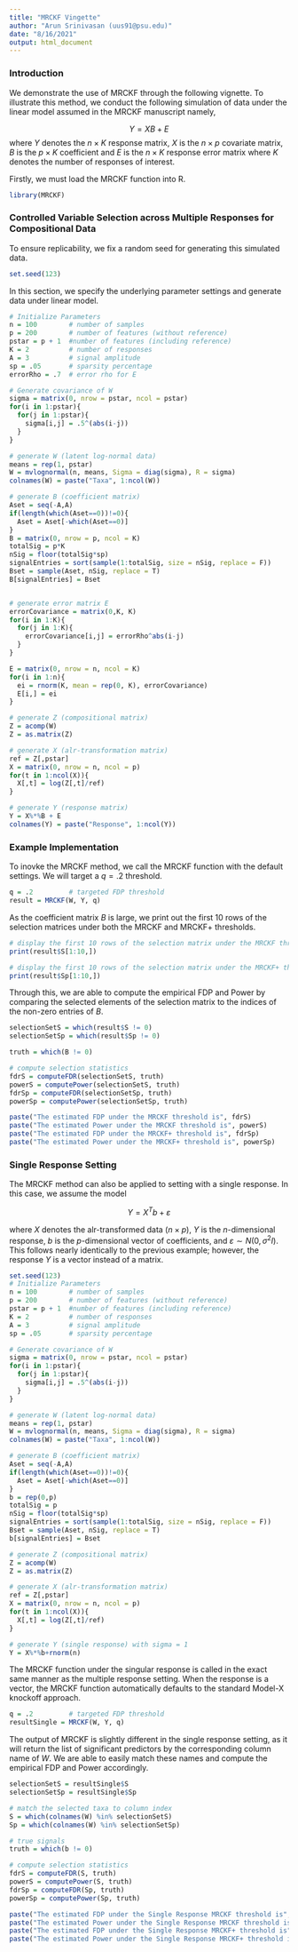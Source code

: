 ```yaml
---
title: "MRCKF Vingette"
author: "Arun Srinivasan (uus91@psu.edu)"
date: "8/16/2021"
output: html_document
---
```


### Introduction

We demonstrate the use of MRCKF through the following vignette. To illustrate this method, we conduct the following simulation of data under the linear model assumed in the MRCKF manuscript namely,

$$Y=XB + E$$
where $Y$ denotes the $n \times K$ response matrix, $X$ is the $n\times p$ covariate matrix, $B$ is the $p\times K$ coefficient and $E$ is the $n\times K$ response error matrix where $K$ denotes the number of responses of interest. 

Firstly, we must load the MRCKF function into R.

```r
library(MRCKF)
```

### Controlled Variable Selection across Multiple Responses for Compositional Data


To ensure replicability, we fix a random seed for generating this simulated data.
```r
set.seed(123)
```

In this section, we specify the underlying parameter settings and generate data under linear model.

```r
# Initialize Parameters
n = 100        # number of samples
p = 200        # number of features (without reference)
pstar = p + 1  #number of features (including reference)
K = 2          # number of responses
A = 3          # signal amplitude
sp = .05       # sparsity percentage
errorRho = .7  # error rho for E

# Generate covariance of W
sigma = matrix(0, nrow = pstar, ncol = pstar)
for(i in 1:pstar){
  for(j in 1:pstar){
    sigma[i,j] = .5^(abs(i-j))
  }
}

# generate W (latent log-normal data)
means = rep(1, pstar)
W = mvlognormal(n, means, Sigma = diag(sigma), R = sigma)
colnames(W) = paste("Taxa", 1:ncol(W))

# generate B (coefficient matrix)
Aset = seq(-A,A)
if(length(which(Aset==0))!=0){
  Aset = Aset[-which(Aset==0)]
}
B = matrix(0, nrow = p, ncol = K)
totalSig = p*K
nSig = floor(totalSig*sp)
signalEntries = sort(sample(1:totalSig, size = nSig, replace = F))
Bset = sample(Aset, nSig, replace = T)
B[signalEntries] = Bset


# generate error matrix E
errorCovariance = matrix(0,K, K)
for(i in 1:K){
  for(j in 1:K){
    errorCovariance[i,j] = errorRho^abs(i-j)
  }
}

E = matrix(0, nrow = n, ncol = K)
for(i in 1:n){
  ei = rnorm(K, mean = rep(0, K), errorCovariance)
  E[i,] = ei
}

# generate Z (compositional matrix)
Z = acomp(W)
Z = as.matrix(Z)

# generate X (alr-transformation matrix)
ref = Z[,pstar]
X = matrix(0, nrow = n, ncol = p)
for(t in 1:ncol(X)){
  X[,t] = log(Z[,t]/ref)
}

# generate Y (response matrix)
Y = X%*%B + E
colnames(Y) = paste("Response", 1:ncol(Y))
```


### Example Implementation

To inovke the MRCKF method, we call the MRCKF function with the default settings. We will target a $q=.2$ threshold.

```r
q = .2         # targeted FDP threshold
result = MRCKF(W, Y, q)
```

As the coefficient matrix $B$ is large, we print out the first 10 rows of the selection matrices under both the MRCKF and MRCKF+ thresholds.

```r
# display the first 10 rows of the selection matrix under the MRCKF threshold
print(result$S[1:10,])

# display the first 10 rows of the selection matrix under the MRCKF+ threshold
print(result$Sp[1:10,])
```


Through this, we are able to compute the empirical FDP and Power by comparing the selected elements of the selection matrix to the indices of the non-zero entries of $B$.

```r
selectionSetS = which(result$S != 0)
selectionSetSp = which(result$Sp != 0)

truth = which(B != 0)

# compute selection statistics
fdrS = computeFDR(selectionSetS, truth)
powerS = computePower(selectionSetS, truth)
fdrSp = computeFDR(selectionSetSp, truth)
powerSp = computePower(selectionSetSp, truth)
```

```r
paste("The estimated FDP under the MRCKF threshold is", fdrS)
paste("The estimated Power under the MRCKF threshold is", powerS)
paste("The estimated FDP under the MRCKF+ threshold is", fdrSp)
paste("The estimated Power under the MRCKF+ threshold is", powerSp)
```

### Single Response Setting

The MRCKF method can also be applied to setting with a single response. In this case, we assume the model

$$Y = X^Tb+\varepsilon$$

where $X$ denotes the alr-transformed data $(n \times p)$, $Y$ is the $n$-dimensional response, $b$ is the $p$-dimensional vector of coefficients, and $\varepsilon\sim N(0, \sigma^2I)$. This follows nearly identically to the previous example; however, the response $Y$ is a vector instead of a matrix.

```r
set.seed(123)
# Initialize Parameters
n = 100        # number of samples
p = 200        # number of features (without reference)
pstar = p + 1  #number of features (including reference)
K = 2          # number of responses
A = 3          # signal amplitude
sp = .05       # sparsity percentage

# Generate covariance of W
sigma = matrix(0, nrow = pstar, ncol = pstar)
for(i in 1:pstar){
  for(j in 1:pstar){
    sigma[i,j] = .5^(abs(i-j))
  }
}

# generate W (latent log-normal data)
means = rep(1, pstar)
W = mvlognormal(n, means, Sigma = diag(sigma), R = sigma)
colnames(W) = paste("Taxa", 1:ncol(W))

# generate B (coefficient matrix)
Aset = seq(-A,A)
if(length(which(Aset==0))!=0){
  Aset = Aset[-which(Aset==0)]
}
b = rep(0,p)
totalSig = p
nSig = floor(totalSig*sp)
signalEntries = sort(sample(1:totalSig, size = nSig, replace = F))
Bset = sample(Aset, nSig, replace = T)
b[signalEntries] = Bset

# generate Z (compositional matrix)
Z = acomp(W)
Z = as.matrix(Z)

# generate X (alr-transformation matrix)
ref = Z[,pstar]
X = matrix(0, nrow = n, ncol = p)
for(t in 1:ncol(X)){
  X[,t] = log(Z[,t]/ref)
}

# generate Y (single response) with sigma = 1
Y = X%*%b+rnorm(n)
```


The MRCKF function under the singular response is called in the exact same manner as the multiple response setting. When the response is a vector, the MRCKF function automatically defaults to the standard Model-X knockoff approach.
```r
q = .2         # targeted FDP threshold
resultSingle = MRCKF(W, Y, q)
```

The output of MRCKF is slightly different in the single response setting, as it will return the list of significant predictors by the corresponding column name of $W$. We are able to easily match these names and compute the empirical FDP and Power accordingly.

```r
selectionSetS = resultSingle$S
selectionSetSp = resultSingle$Sp

# match the selected taxa to column index
S = which(colnames(W) %in% selectionSetS)
Sp = which(colnames(W) %in% selectionSetSp)

# true signals
truth = which(b != 0)

# compute selection statistics
fdrS = computeFDR(S, truth)
powerS = computePower(S, truth)
fdrSp = computeFDR(Sp, truth)
powerSp = computePower(Sp, truth)
```

```r
paste("The estimated FDP under the Single Response MRCKF threshold is", fdrS)
paste("The estimated Power under the Single Response MRCKF threshold is", powerS)
paste("The estimated FDP under the Single Response MRCKF+ threshold is", fdrSp)
paste("The estimated Power under the Single Response MRCKF+ threshold is", powerSp)
```
